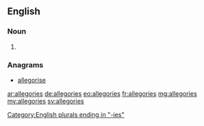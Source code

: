 ==English==

===Noun===
{{head|en|plural}}

# {{plural of|allegory|lang=en|nocat=1}}

===Anagrams===
* [[allegorise#English|allegorise]]

[[Category:English plurals ending in "-ies"]]

[[ar:allegories]]
[[de:allegories]]
[[eo:allegories]]
[[fr:allegories]]
[[mg:allegories]]
[[my:allegories]]
[[sv:allegories]]
